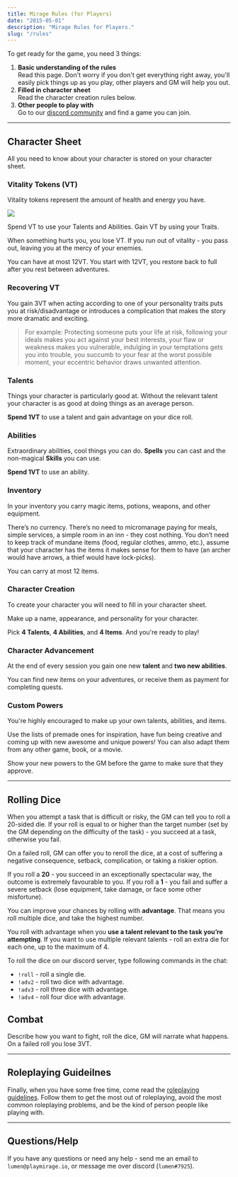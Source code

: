 ```yaml
---
title: Mirage Rules (for Players)
date: "2015-05-01"
description: "Mirage Rules for Players."
slug: "/rules"
---
```




 
To get ready for the game, you need 3 things:

1. **Basic understanding of the rules**  
Read this page. Don't worry if you don't get everything right away, you'll easily pick things up as you play, other players and GM will help you out.
2. **Filled in character sheet**  
Read the character creation rules below.
3. **Other people to play with**  
Go to our [discord community](https://discord.gg/zt4N23d) and find a game you can join.


---

## Character Sheet

All you need to know about your character is stored on your <Link to="/character-sheet">character sheet</Link>.

<div className="columns">

### Vitality Tokens (VT)

Vitality tokens represent the amount of health and energy you have. 

<div style="margin-top: 10px;"><img src="./rules-players/vitality-tokens.png" /></div>

Spend VT to use your Talents and Abilities. Gain VT by using your Traits.

When something hurts you, you lose VT. If you run out of vitality - you pass out, leaving you at the mercy of your enemies.

You can have at most 12VT. You start with 12VT, you restore back to full after you rest between adventures.

### Recovering VT
You gain 3VT when acting according to one of your personality traits puts you at risk/disadvantage or introduces a complication that makes the story more dramatic and exciting. 

> For example: Protecting someone puts your life at risk, following your ideals makes you act against your best interests, your flaw or weakness makes you vulnerable,  indulging in your temptations gets you into trouble, you succumb to your fear at the worst possible moment, your eccentric behavior draws unwanted attention.


### Talents
Things your character is particularly good at. Without the relevant talent your character is as good at doing things as an average person. 

<Power power={exampleTalent} sample />

**Spend 1VT** to use a talent and gain advantage on your dice roll.


### Abilities
Extraordinary abilities, cool things you can do. **Spells** you can cast and the non-magical **Skills** you can use. 

<Power power={exampleSpell} sample />

**Spend 1VT** to use an ability.


<div className="column-break"/>

### Inventory
In your inventory you carry magic items, potions, weapons, and other equipment. 

<Power power={exampleItem} sample />

There’s no currency. There’s no need to micromanage paying for meals, simple services, a simple room in an inn - they cost nothing. You don’t need to keep track of mundane items (food, regular clothes, ammo, etc.), assume that your character has the items it makes sense for them to have (an archer would have arrows, a thief would have lock-picks).

You can carry at most 12 items. 

### Character Creation

To create your character you will need to fill in your <Link to="/character-sheet">character sheet</Link>. 

Make up a name, appearance, and personality for your character. 

Pick **4 Talents**, **4 Abilities**, and **4 Items**. And you're ready to play!

### Character Advancement
At the end of every session you gain one new **talent** and **two new abilities**. 

You can find new items on your adventures, or receive them as payment for completing quests.

### Custom Powers
You're highly encouraged to make up your own talents, abilities, and items. 

Use the lists of premade ones for inspiration, have fun being creative and coming up with new awesome and unique powers! You can also adapt them from any other game, book, or a movie.

Show your new powers to the GM before the game to make sure that they approve.


</div>


<!-- 
### Coming up with a character idea

If you’re not sure what kind of character to create - use your favorite character from a book or a movie. If you want to make it more original - combine the traits from several characters (Legolas with the personality of Spider Man, John Snow with the personality of Jack Sparrow), or reverse their gender or a key personality trait (female Tony Stark, evil Hermione, cheerful Batman). If you're still feeling stuck - just play as yourself but with magic powers.

 -->

---

## Rolling Dice

When you attempt a task that is difficult or risky, the GM can tell you to roll a 20-sided die. If your roll is equal to or higher than the target number (set by the GM depending on the difficulty of the task) - you succeed at a task, otherwise you fail.

On a failed roll, GM can offer you to reroll the dice, at a cost of suffering a negative consequence, setback, complication, or taking a riskier option.

<!--
> For example:
- You fail a roll when walking a tightrope over a chasm. You can try to regain your balance, but you will need to drop your sword.
- You fail a roll when trying to pick a lock. You can try to break the lock, but it will trigger the alarm.
- You fail a roll when trying to resuscitate a victim. You can try again, but it will give their attacker the time to escape.
- You fail a roll when trying to lie to another character. You can double down on your lie, but if you fail they will call the guards.
-->

If you roll a **20** - you succeed in an exceptionally spectacular way, the outcome is extremely favourable to you. If you roll a **1** - you fail and suffer a severe setback (lose equipment, take damage, or face some other misfortune).

You can improve your chances by rolling with **advantage**. That means you roll multiple dice, and take the highest number. 

You roll with advantage when you **use a talent relevant to the task you’re attempting**. If you want to use multiple relevant talents - roll an extra die for each one, up to the maximum of 4.
<!--  (for example, use "Deception" talent to roll with advantage when attempting to lie to someone) -->

<!-- Sometimes GM will give you advantage when you **come up with awesome ideas** (creatively use the world around you, find some clever way to approach the task to maximize your chances) and **have excellent roleplaying momments** (act out a dramatic moment, make a speech, describe what you do in an exceptionally vivid and awesome way). -->

To roll the dice on our discord server, type following commands in the chat:
- `!roll` - roll a single die.
- `!adv2` - roll two dice with advantage.
- `!adv3` - roll three dice with advantage.
- `!adv4` - roll four dice with advantage.

## Combat
Describe how you want to fight, roll the dice, GM will narrate what happens. On a failed roll you lose 3VT.

---

## Roleplaying Guideilnes

Finally, when you have some free time, come read the [roleplaying guidelines](/guide/roleplaying-guidelines/). Follow them to get the most out of roleplaying, avoid the most common roleplaying problems, and be the kind of person people like playing with.

---

## Questions/Help
If you have any questions or need any help - send me an email to `lumen@playmirage.io`, or message me over discord (`lumen#7925`).



